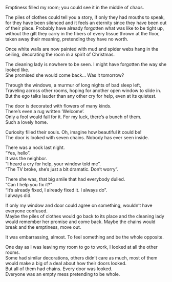 Emptiness filled my room; you could see it in the middle of chaos.  

The piles of clothes could tell you a story, if only they had mouths to speak, for they have been silenced and it feels an eternity since they have been out of their place. Probably have already forgotten what was like to be tight up, without the gilt they carry in the fibers of every tissue thrown at the floor, taken away their meaning, pretending they have no worth.  

Once white walls are now painted with mud and spider webs hang in the ceiling, decorating the room in a spirit of Christmas.  

The cleaning lady is nowhere to be seen. I might have forgotten the way she looked like.  
She promised she would come back… Was it tomorrow?  

Through the windows, a murmur of long nights of bad sleep left,  
Traveling across other rooms, hoping for another open window to slide in.  
But the ego talks lauder than any other cry for help, even at its quietest.  

The door is decorated with flowers of many kinds.  
There’s even a rug written ‘Welcome’.  
Only a fool would fall for it. For my luck, there’s a bunch of them.  
Such a lovely home.  

Curiosity filled their souls. Oh, imagine how beautiful it could be!  
The door is looked with seven chains. Nobody has ever seen inside.  

There was a nock last night.  
“Yes, hello”.  
It was the neighbor.  
“I heard a cry for help, your window told me”.  
“The TV broke, she’s just a bit dramatic. Don’t worry”.  

There she was, that big smile that had everybody dulled.  
“Can I help you fix it?”  
“It’s already fixed, I already fixed it. I always do”.  
I always did.  

If only my window and door could agree on something, wouldn’t have everyone confused.  
Maybe the piles of clothes would go back to its place and the cleaning lady would remember her promise and come back. Maybe the chains would break and the emptiness, move out.  

It was embarrassing, almost. To feel something and be the whole opposite.  

One day as I was leaving my room to go to work, I looked at all the other rooms.  
Some had similar decorations, others didn’t care as much, most of them would make a big of a deal about how their doors looked.  
But all of them had chains. Every door was looked.  
Everyone was an empty mess pretending to be whole.  